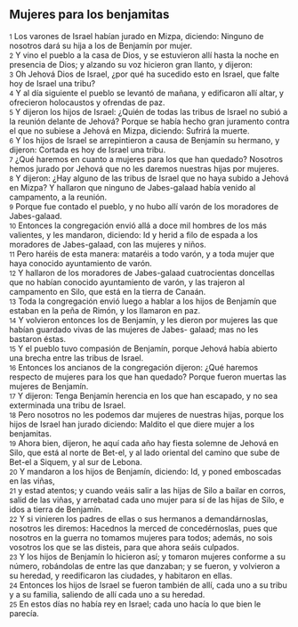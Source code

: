 == Mujeres para los benjamitas ==

{{anchor|1}} <small>1</small> Los varones de Israel habían jurado en Mizpa, diciendo: Ninguno de nosotros dará su hija a los de Benjamín por mujer.<br>
{{anchor|2}} <small>2</small> Y vino el pueblo a la casa de Dios, y se estuvieron allí hasta la noche en presencia de Dios; y alzando su voz hicieron gran llanto, y dijeron:<br>
{{anchor|3}} <small>3</small> Oh Jehová Dios de Israel, ¿por qué ha sucedido esto en Israel, que falte hoy de Israel una tribu?<br>
{{anchor|4}} <small>4</small> Y al día siguiente el pueblo se levantó de mañana, y edificaron allí altar, y ofrecieron holocaustos y ofrendas de paz.<br>
{{anchor|5}} <small>5</small> Y dijeron los hijos de Israel: ¿Quién de todas las tribus de Israel no subió a la reunión delante de Jehová? Porque se había hecho gran juramento contra el que no subiese a Jehová en Mizpa, diciendo: Sufrirá la muerte.<br>
{{anchor|6}} <small>6</small> Y los hijos de Israel se arrepintieron a causa de Benjamín su hermano, y dijeron: Cortada es hoy de Israel una tribu.<br>
{{anchor|7}} <small>7</small> ¿Qué haremos en cuanto a mujeres para los que han quedado? Nosotros hemos jurado por Jehová que no les daremos nuestras hijas por mujeres.<br>
{{anchor|8}} <small>8</small> Y dijeron: ¿Hay alguno de las tribus de Israel que no haya subido a Jehová en Mizpa? Y hallaron que ninguno de Jabes-galaad había venido al campamento, a la reunión.<br>
{{anchor|9}} <small>9</small> Porque fue contado el pueblo, y no hubo allí varón de los moradores de Jabes-galaad.<br>
{{anchor|10}} <small>10</small> Entonces la congregación envió allá a doce mil hombres de los más valientes, y les mandaron, diciendo: Id y herid a filo de espada a los moradores de Jabes-galaad, con las mujeres y niños.<br>
{{anchor|11}} <small>11</small> Pero haréis de esta manera: mataréis a todo varón, y a toda mujer que haya conocido ayuntamiento de varón.<br>
{{anchor|12}} <small>12</small> Y hallaron de los moradores de Jabes-galaad cuatrocientas doncellas que no habían conocido ayuntamiento de varón, y las trajeron al campamento en Silo, que está en la tierra de Canaán.<br>
{{anchor|13}} <small>13</small> Toda la congregación envió luego a hablar a los hijos de Benjamín que estaban en la peña de Rimón, y los llamaron en paz.<br>
{{anchor|14}} <small>14</small> Y volvieron entonces los de Benjamín, y les dieron por mujeres las que habían guardado vivas de las mujeres de Jabes- galaad; mas no les bastaron éstas.<br>
{{anchor|15}} <small>15</small> Y el pueblo tuvo compasión de Benjamín, porque Jehová había abierto una brecha entre las tribus de Israel.<br>
{{anchor|16}} <small>16</small> Entonces los ancianos de la congregación dijeron: ¿Qué haremos respecto de mujeres para los que han quedado? Porque fueron muertas las mujeres de Benjamín.<br>
{{anchor|17}} <small>17</small> Y dijeron: Tenga Benjamín herencia en los que han escapado, y no sea exterminada una tribu de Israel.<br>
{{anchor|18}} <small>18</small> Pero nosotros no les podemos dar mujeres de nuestras hijas, porque los hijos de Israel han jurado diciendo: Maldito el que diere mujer a los benjamitas.<br>
{{anchor|19}} <small>19</small> Ahora bien, dijeron, he aquí cada año hay fiesta solemne de Jehová en Silo, que está al norte de Bet-el, y al lado oriental del camino que sube de Bet-el a Siquem, y al sur de Lebona.<br>
{{anchor|20}} <small>20</small> Y mandaron a los hijos de Benjamín, diciendo: Id, y poned emboscadas en las viñas,<br>
{{anchor|21}} <small>21</small> y estad atentos; y cuando veáis salir a las hijas de Silo a bailar en corros, salid de las viñas, y arrebatad cada uno mujer para sí de las hijas de Silo, e idos a tierra de Benjamín.<br>
{{anchor|22}} <small>22</small> Y si vinieren los padres de ellas o sus hermanos a demandárnoslas, nosotros les diremos: Hacednos la merced de concedérnoslas, pues que nosotros en la guerra no tomamos mujeres para todos; además, no sois vosotros los que se las disteis, para que ahora seáis culpados.<br>
{{anchor|23}} <small>23</small> Y los hijos de Benjamín lo hicieron así; y tomaron mujeres conforme a su número, robándolas de entre las que danzaban; y se fueron, y volvieron a su heredad, y reedificaron las ciudades, y habitaron en ellas.<br>
{{anchor|24}} <small>24</small> Entonces los hijos de Israel se fueron también de allí, cada uno a su tribu y a su familia, saliendo de allí cada uno a su heredad.<br>
{{anchor|25}} <small>25</small> En estos días no había rey en Israel; cada uno hacía lo que bien le parecía.<br>
